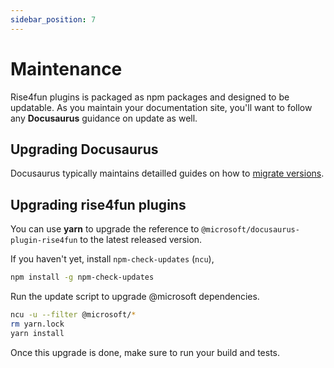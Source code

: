 ```yaml
---
sidebar_position: 7
---
```


# Maintenance

Rise4fun plugins is packaged as npm packages and designed to be updatable. As you maintain your documentation site,
you'll want to follow any **Docusaurus** guidance on update as well.

## Upgrading Docusaurus

Docusaurus typically maintains detailled guides
on how to [migrate versions](https://docusaurus.io/docs/migration).

## Upgrading rise4fun plugins

You can use **yarn** to upgrade the reference to `@microsoft/docusaurus-plugin-rise4fun` to the latest released version.

If you haven't yet, install `npm-check-updates` (`ncu`),

```bash
npm install -g npm-check-updates
```

Run the update script to upgrade @microsoft dependencies.

```bash
ncu -u --filter @microsoft/*
rm yarn.lock
yarn install
```

Once this upgrade is done, make sure to run your build and tests.
